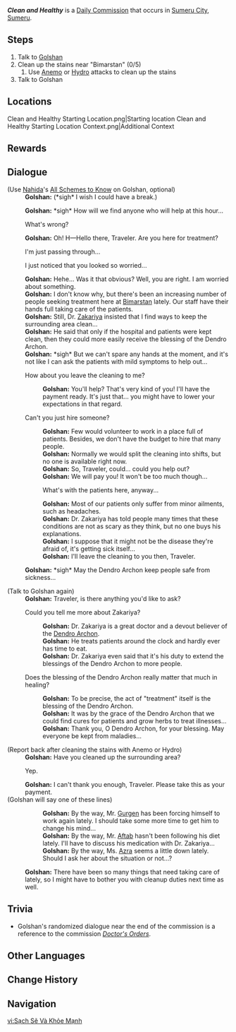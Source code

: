 {{Quest Infobox
|id            = 23006
|type          = Commission
|image         = Commission Clean and Healthy.png
|startLocation = [[Sumeru City]], [[Sumeru]]
|region        = Sumeru
|area          = Avidya Forest
|subarea       = Sumeru City
|requirement   = 
|otherRewards  = * AR-Dependent Rewards
|characters    = Golshan; Traveler
|npc           = Golshan
}}
'''''Clean and Healthy''''' is a [[Daily Commission]] that occurs in [[Sumeru City]], [[Sumeru]].

==Steps==
#Talk to [[Golshan]]
#Clean up the stains near "Bimarstan" (0/5)
##Use [[Anemo]] or [[Hydro]] attacks to clean up the stains
#Talk to Golshan
<!--
==Gameplay Notes==
<!-- Any notes that will help complete the quest -->
<!--* Note 1-->
<!-- Any screenshots or videos that can help complete the quest go into the gallery
<gallery>
</gallery>
-->

==Locations==
<gallery>
Clean and Healthy Starting Location.png|Starting location
Clean and Healthy Starting Location Context.png|Additional Context
</gallery>

==Rewards==
{{Commission Rewards|full}}

==Dialogue==
{{Quest Description|Golshan of Bimarstan is worrying about the sanitation conditions in the hospital...}}

{{Dialogue Start}}
;(Use [[Nahida]]'s [[All Schemes to Know]] on Golshan, optional)
:'''Golshan:''' (*sigh* I wish I could have a break.)

:'''Golshan:''' *sigh* How will we find anyone who will help at this hour...
:{{DIcon}} What's wrong?
:'''Golshan:''' Oh! H&mdash;Hello there, Traveler. Are you here for treatment?
:{{DIcon}} I'm just passing through...
:{{DIcon}} I just noticed that you looked so worried...
:'''Golshan:''' Hehe... Was it that obvious? Well, you are right. I am worried about something.
:'''Golshan:''' I don't know why, but there's been an increasing number of people seeking treatment here at [[Bimarstan]] lately. Our staff have their hands full taking care of the patients.
:'''Golshan:''' Still, Dr. [[Zakariya]] insisted that I find ways to keep the surrounding area clean...
:'''Golshan:''' He said that only if the hospital and patients were kept clean, then they could more easily receive the blessing of the Dendro Archon.
:'''Golshan:''' *sigh* But we can't spare any hands at the moment, and it's not like I can ask the patients with mild symptoms to help out...
:{{DIcon}} How about you leave the cleaning to me?
::'''Golshan:''' You'll help? That's very kind of you! I'll have the payment ready. It's just that... you might have to lower your expectations in that regard.
:{{DIcon}} Can't you just hire someone?
::'''Golshan:''' Few would volunteer to work in a place full of patients. Besides, we don't have the budget to hire that many people.
::'''Golshan:''' Normally we would split the cleaning into shifts, but no one is available right now.
::'''Golshan:''' So, Traveler, could... could you help out?
::'''Golshan:''' We will pay you! It won't be too much though...
::{{DIcon}} What's with the patients here, anyway...
::'''Golshan:''' Most of our patients only suffer from minor ailments, such as headaches.
::'''Golshan:''' Dr. Zakariya has told people many times that these conditions are not as scary as they think, but no one buys his explanations.
::'''Golshan:''' I suppose that it might not be the disease they're afraid of, it's getting sick itself...
::'''Golshan:''' I'll leave the cleaning to you then, Traveler.
:'''Golshan:''' *sigh* May the Dendro Archon keep people safe from sickness...

;(Talk to Golshan again)
:'''Golshan:''' Traveler, is there anything you'd like to ask?
:{{DIcon}} Could you tell me more about Zakariya?
::'''Golshan:''' Dr. Zakariya is a great doctor and a devout believer of the [[Dendro Archon]].
::'''Golshan:''' He treats patients around the clock and hardly ever has time to eat.
::'''Golshan:''' Dr. Zakariya even said that it's his duty to extend the blessings of the Dendro Archon to more people.
:{{DIcon}} Does the blessing of the Dendro Archon really matter that much in healing?
::'''Golshan:''' To be precise, the act of "treatment" itself is the blessing of the Dendro Archon.
::'''Golshan:''' It was by the grace of the Dendro Archon that we could find cures for patients and grow herbs to treat illnesses...
::'''Golshan:''' Thank you, O Dendro Archon, for your blessing. May everyone be kept from maladies...
<!--I suspect this commission have several versions... Checked with textmap and indeed there are at least three different versions of this particular dialogues.
So far, 2 editors have had the Mr. Gurgen variant first. 1 editor got the Azra version first-->
;(Report back after cleaning the stains with Anemo or Hydro)
:'''Golshan:''' Have you cleaned up the surrounding area?
:{{DIcon}} Yep.
:'''Golshan:''' I can't thank you enough, Traveler. Please take this as your payment.
;(Golshan will say one of these lines)
::'''Golshan:''' By the way, Mr. [[Gurgen]] has been forcing himself to work again lately. I should take some more time to get him to change his mind...
::'''Golshan:''' By the way, Mr. [[Aftab]] hasn't been following his diet lately. I'll have to discuss his medication with Dr. Zakariya...
::'''Golshan:''' By the way, Ms. [[Azra]] seems a little down lately. Should I ask her about the situation or not...?
:'''Golshan:''' There have been so many things that need taking care of lately, so I might have to bother you with cleanup duties next time as well.
{{Dialogue End}}

==Trivia==
* Golshan's randomized dialogue near the end of the commission is a reference to the commission ''[[Doctor's Orders]]''.

==Other Languages==
{{Other Languages
|en      = Clean and Healthy
|zhs     = 洁净与健康
|zhs_rm  = Jiéjìng yǔ Jiànkāng
|zht     = 潔淨與健康
|zht_rm  = Jiéjìng yǔ Jiànkāng
|zh_tl   = Clean and Healthy
|ja      = 清潔と健康
|ja_rm   = Seiketsu to Genkou
|ja_tl   = Hygiene and Health
|ko      = 청결과 건강
|ko_rm   = Cheonggyeolgwa Geongang
|ko_tl   = Clean and Healthy
|es      = Salud e higiene
|es_tl   = Health and Hygiene
|fr      = Propreté et santé
|fr_tl   = Cleanliness and Health
|ru      = Чистота и здоровье
|ru_tl   = Cleanliness and Health
|th      = ความสะอาดกับสุขภาพ
|th_rm   = 
|th_tl   = 
|vi      = Sạch Sẽ Và Khỏe Mạnh
|vi_tl   = Clean and Healthy
|de      = Sauber und gesund
|de_tl   = Clean and Healthy
|id      = Kebersihan dan Kesehatan
|id_tl   = Hygiene and Health
|pt      = Higiene e Saúde
|pt_tl   = Hygiene and Health
|tr      = Temiz ve Sağlıklı
|tr_tl   = Clean and Healthy
|it      = Sanificazione
|it_tl   = 
}}

==Change History==
{{Change History|3.0}}

==Navigation==
{{Commission Navbox|Sumeru}}

[[vi:Sạch Sẽ Và Khỏe Mạnh]]